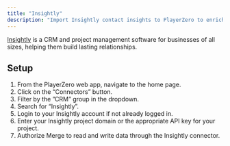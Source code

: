 ```yaml
---
title: "Insightly"
description: "Import Insightly contact insights to PlayerZero to enrich customer risk and impact profiles."
---
```


<Snippet file="crm-connector.mdx" />

[Insightly](https://www.insightly.com/) is a CRM and project management software for businesses of all sizes, helping them build lasting relationships.

## Setup
1. From the PlayerZero web app, navigate to the home page.
2. Click on the “Connectors” button.
3. Filter by the ”CRM” group in the dropdown.
4. Search for “Insightly”.
5. Login to your Insightly account if not already logged in.
6. Enter your Insightly project domain or the appropriate API key for your project.
7. Authorize Merge to read and write data through the Insightly connector.